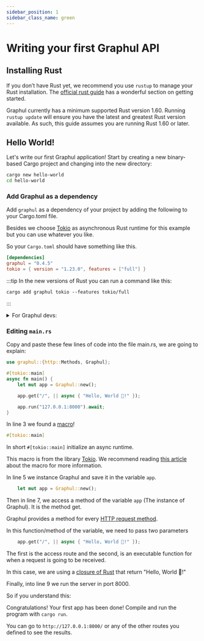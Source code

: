 ```yaml
---
sidebar_position: 1
sidebar_class_name: green
---
```

# Writing your first Graphul API


<HeaderBadgesWidget commaDelimitedContributors="Phosphorus" lastVerifiedDateString="January 7th, 2023" />

## Installing Rust

If you don’t have Rust yet, we recommend you use `rustup` to manage your Rust installation. The [official rust guide](https://doc.rust-lang.org/book/ch01-01-installation.html) has a wonderful section on getting started.

Graphul currently has a minimum supported Rust version 1.60. Running `rustup update` will ensure you have the latest and greatest Rust version available. As such, this guide assumes you are running Rust 1.60 or later.

## Hello World!

Let's write our first Graphul application! Start by creating a new binary-based Cargo project and changing into the new directory:

```bash
cargo new hello-world
cd hello-world
```

### Add Graphul as a dependency

Add `graphul` as a dependency of your project by adding the following to your Cargo.toml file.

Besides we choose [Tokio](https://tokio.rs) as asynchronous Rust runtime for this example but you can use whatever you like.

So your `Cargo.toml` should have something like this.

```toml
[dependencies]
graphul = "0.4.5"
tokio = { version = "1.23.0", features = ["full"] }
```

:::tip
In the new versions of Rust you can run a command like this:
```
cargo add graphul tokio --features tokio/full
```
:::


<details className="theme-admonition theme-admonition-caution alert alert--warning">
  <summary>For Graphul devs:</summary>


Development versions must be git dependencies.

To depend on a development version of Graphul, you'll need to point `Cargo.toml` to a Graphul git repository. 

```toml
[dependencies]
graphul = { git = "https://github.com/graphul-rs/graphul" }
```

</details>

### Editing `main.rs`

Copy and paste these few lines of code into the file main.rs, we are going to explain:

```rust title="src/main.rs" showLineNumbers
use graphul::{http::Methods, Graphul};

#[tokio::main]
async fn main() {
    let mut app = Graphul::new();

    app.get("/", || async { "Hello, World 👋!" });

    app.run("127.0.0.1:8000").await;
}
``` 

In line 3 we found a [macro](https://doc.rust-lang.org/book/ch19-06-macros.html#procedural-macros-for-generating-code-from-attributes)!
```rust {1}
#[tokio::main]
```
In short `#[tokio::main]` initialize an async runtime.

This macro is from the library [Tokio](https://tokio.rs). We recommend reading [this article](https://tokio.rs/tokio/tutorial/hello-tokio#async-main-function) about the macro for more information.

In line 5 we instance Graphul and save it in the variable `app`.
```rust {1}
    let mut app = Graphul::new();
```
Then in line 7, we access a method of the variable `app` (The instance of Graphul). It is the method get.

Graphul provides a method for every [HTTP request method](https://developer.mozilla.org/en-US/docs/Web/HTTP/Methods).

In this function/method of the variable, we need to pass two parameters 
```rust {1}
    app.get("/", || async { "Hello, World 👋!" });
```
The first is the access route and the second, is an executable function for when a request is going to be received.

In this case, we are using a [closure of Rust](https://doc.rust-lang.org/book/ch13-01-closures.html) that return "Hello, World 👋!"

Finally, into line 9 we run the server in port 8000.

So if you understand this:

Congratulations!
Your first app has been done! Compile and run the program with `cargo run`.

You can go to `http://127.0.0.1:8000/` or any of the other routes you defined to see the results.
